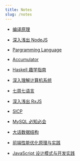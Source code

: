 ```yaml
---
title: Notes
slug: /notes
---
```


- [编译原理](/notes/compliers)

- [深入浅出 NodeJS](/notes/a-simple-explanation-of-nodejs)

- [Pargramming Language](/notes/programming-language)

- [Accumulator](/notes/accumulator)

- [Haskell 趣学指南](/notes/learn-you-a-haskell)

- [深入理解计算机系统](/notes/csapp)

- [七周七语言](/notes/7-languages-in-7-weeks)

- [深入浅出 RxJS](/notes/a-simple-explanation-of-rxjs)

- [SICP](/notes/sicp)

- [MySQL 必知必会](/notes/mysql-must-know)

- [大话数据结构](/notes/big-talk-data-structure)

- [前端性能优化原理与实践](/notes/front-end-performance-optimization)

- [JavaScript 设计模式与开发实践](/notes/javascript-design-patterns-and-development-practices)
